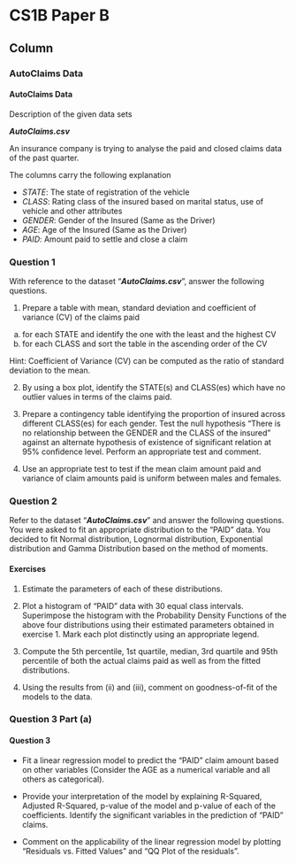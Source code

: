 

CS1B Paper B {data-navmenu="R for Actuarial Statistics"}
==============================================================

Column {.tabset}
--------------------------------


### AutoClaims Data

<h4> AutoClaims Data </h4>

Description of the given data sets

***AutoClaims.csv***

An insurance company is trying to analyse the paid and closed claims data of the past quarter.

The columns carry the following explanation

* *STATE*: The state of registration of the vehicle
* *CLASS*: Rating class of the insured based on marital status, use of vehicle and other attributes
* *GENDER*: Gender of the Insured (Same as the Driver)
* *AGE*: Age of the Insured (Same as the Driver)
* *PAID*: Amount paid to settle and close a claim




### Question 1

With reference to the dataset "***AutoClaims.csv***", answer the following questions.

1. Prepare a table with mean, standard deviation and coefficient of variance (CV) of the
claims paid
a) for each STATE and identify the one with the least and the highest CV
b) for each CLASS and sort the table in the ascending order of the CV

Hint: Coefficient of Variance (CV) can be computed as the ratio of standard deviation 
to the mean. 

2. By using a box plot, identify the STATE(s) and CLASS(es) which have no outlier
values in terms of the claims paid. 
3.  Prepare a contingency table identifying the proportion of insured across different
CLASS(es) for each gender. Test the null hypothesis “There is no relationship between
the GENDER and the CLASS of the insured” against an alternate hypothesis of
existence of significant relation at 95% confidence level. Perform an appropriate test
and comment. 

4. Use an appropriate test to test if the mean claim amount paid and variance of claim
amounts paid is uniform between males and females. 

### Question 2
Refer to the dataset "***AutoClaims.csv***" and answer the following questions.
You were asked to fit an appropriate distribution to the “PAID” data. You decided to fit 
Normal distribution, Lognormal distribution, Exponential distribution and Gamma 
Distribution based on the method of moments.

#### Exercises

1. Estimate the parameters of each of these distributions. 

2. Plot a histogram of “PAID” data with 30 equal class intervals. Superimpose the
histogram with the Probability Density Functions of the above four distributions using
their estimated parameters obtained in exercise 1. 
Mark each plot distinctly using an appropriate legend. 

3. Compute the 5th percentile, 1st quartile, median, 3rd quartile and 95th percentile of both
the actual claims paid as well as from the fitted distributions. 

4. Using the results from (ii) and (iii), comment on goodness-of-fit of the models to the
data. 





### Question 3 Part (a)
<h4> Question 3</h4>

* Fit a linear regression model to predict the “PAID” claim amount based on other variables (Consider the AGE as a numerical variable and all others as categorical).

* Provide your interpretation of the model by explaining R-Squared, Adjusted R-Squared, p-value of the model and p-value of each of the coefficients. Identify the
significant variables in the prediction of “PAID” claims. 

* Comment on the applicability of the linear regression model by plotting “Residuals vs. Fitted Values” and “QQ Plot of the residuals”. 
